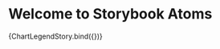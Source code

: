 
<Meta
  title="Molecules/Chats/Legend"
  component={ChartLegend}
  subcomponents={{}}
/>

# Welcome to Storybook Atoms

<Canvas>
  <Story
    name="Legend"
    args={{
      data: [
        {
          label: 'Zustimmungen',
          value: 10,
          color: lightTheme.colors.vote.community.yes,
        },
        {
          label: 'Enthaltungen',
          value: 5,
          color: lightTheme.colors.vote.community.abstination,
        },
        {
          label: 'Ablehnungen',
          value: 20,
          color: lightTheme.colors.vote.community.no,
        },
      ],
    }}
  >
    {ChartLegendStory.bind({})}
  </Story>
</Canvas>

<ArgsTable of={ChartLegend} />
